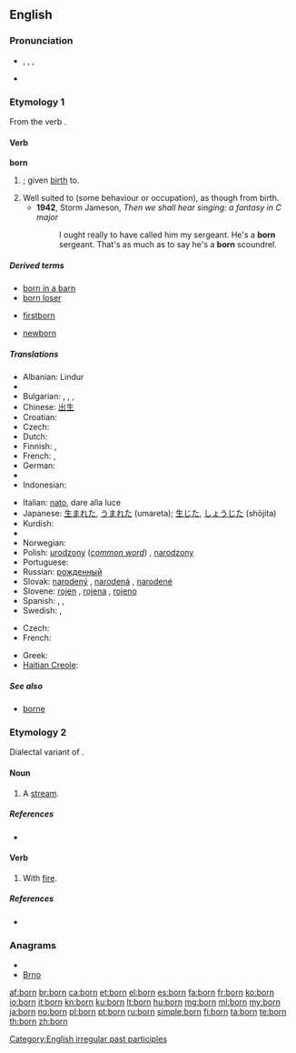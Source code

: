 {{wikipedia}}
{{also|Born|börn|børn}}
==English==

{{rank|William|remain|covered|717|born|somewhat|figure|goes}}

===Pronunciation===
* {{IPA|/ˈboː(r)n/}}, {{IPAchar|/bɔən/}}, {{IPAchar|/bɔəɹn/}}, {{SAMPA|/"bo:(r)n/}}
* {{audio|en-us-born.ogg|Audio (US)}}
*: {{rhymes|ɔː(r)n}}

===Etymology 1===
From the verb {{term|bear|to bear}}.

====Verb====
'''born'''

# {{past participle of|[[bear]]|nodot=1}}; given [[birth]] to.
# Well suited to (some behaviour or occupation), as though from birth.
#* '''1942''', Storm Jameson, ''Then we shall hear singing: a fantasy in C major''
#*: I ought really to have called him my sergeant. He's a '''born''' sergeant. That's as much as to say he's a '''born''' scoundrel.

=====Derived terms=====
{{rel-top3|Terms derived from "born"}}
* [[born in a barn]]
* [[born loser]]
{{rel-mid3}}
* [[firstborn]]
{{rel-mid3}}
* [[newborn]]
{{rel-bottom}}

=====Translations=====
{{trans-top|given birth to}}
* Albanian: Lindur
* {{trreq|Ancient Greek}}
* Bulgarian: {{t+|bg|роден|m}}, {{t+|bg|родена|f}}, {{t+|bg|родено|n}}, {{t+|bg|родени|p}}
* Chinese: [[出生]]
* Croatian: {{t-|hr|rođen}}
* Czech: {{t|cs|narozen|m}}
* Dutch: {{t+|nl|geboren}}
* Finnish: {{t-|fi|syntynyt}}, {{t-|fi|syntyneet}}
* French: {{t+|fr|né|m}}, {{t+|fr|née|f}}
* German: {{t+|de|geboren}}
* {{trreq|Hebrew}}
* Indonesian: {{t+|id|lahir|xs=Indonesian}}
{{trans-mid}}
* Italian: [[nato]], dare alla luce
* Japanese: [[生まれた]], [[うまれた]] (umareta); [[生じた]], [[しょうじた]] (shōjita)
* Kurdish: {{ku-Arab|[[له‌دایکبوون]]}}
* {{trreq|Latin}}
* Norwegian: {{t|no|født}}
* Polish: [[urodzony]] (''[[common word]]'') {{m}}, [[narodzony]] {{m}}
* Portuguese: {{t+|pt|nascido}}
* Russian: [[рожденный]]
* Slovak: [[narodený]] {{m}}, [[narodená]] {{f}}, [[narodené]] {{n}}
* Slovene: [[rojen]] {{m}}, [[rojena]] {{f}}, [[rojeno]] {{n}}
* Spanish: {{t+|es|nacido}}, {{t-|es|parido}}, {{t-|es|dar a luz|alt=dado a luz}}
* Swedish: {{t+|sv|född|c}}, {{t+|sv|fött|n}}
{{trans-bottom}}

{{trans-top|Translations for ''be born''}}
* Czech: {{t|cs|narodit se}}
* French: {{t+|fr|naître}}
{{trans-mid}}
* Greek: {{t|el|γεννιέμαι|tr=genniemai}}
* [[Haitian Creole]]: {{tø|ht|fèt}}
{{trans-bottom}}

=====See also=====
* [[borne]]

===Etymology 2===
Dialectal variant of {{term|burn}}.

====Noun====
{{en-noun}}

# {{Geordie}} {{alternative spelling of|[[burn]]}} A [[stream]].

=====References=====
* {{R:New Geordie Dictionary 1987}}

====Verb====
{{en-verb|borns|bornin|bornt|bornt}}

# {{Geordie}} {{alternative spelling of|[[burn]]}} With [[fire]].

=====References=====
* {{R:Dobson & Irwin Newcastle 1970}}

===Anagrams===
* {{alphagram|bnor}}
* [[Brno#English|Brno]]


[[Category:English irregular past participles]]

[[af:born]]
[[br:born]]
[[ca:born]]
[[et:born]]
[[el:born]]
[[es:born]]
[[fa:born]]
[[fr:born]]
[[ko:born]]
[[io:born]]
[[it:born]]
[[kn:born]]
[[ku:born]]
[[lt:born]]
[[hu:born]]
[[mg:born]]
[[ml:born]]
[[my:born]]
[[ja:born]]
[[no:born]]
[[pl:born]]
[[pt:born]]
[[ru:born]]
[[simple:born]]
[[fi:born]]
[[ta:born]]
[[te:born]]
[[th:born]]
[[zh:born]]